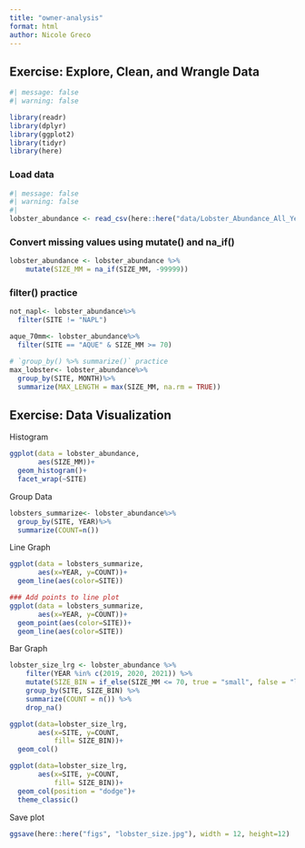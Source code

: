```yaml
---
title: "owner-analysis"
format: html
author: Nicole Greco
---
```


## Exercise: Explore, Clean, and Wrangle Data

```r
#| message: false
#| warning: false

library(readr)
library(dplyr)
library(ggplot2)
library(tidyr)
library(here)
```

### Load data
```r
#| message: false
#| warning: false
#| 
lobster_abundance <- read_csv(here::here("data/Lobster_Abundance_All_Years_20220829.csv"))
```

### Convert missing values using mutate() and na_if()
```r
lobster_abundance <- lobster_abundance %>% 
    mutate(SIZE_MM = na_if(SIZE_MM, -99999))
```

### filter() practice
```r
not_napl<- lobster_abundance%>%
  filter(SITE != "NAPL")

aque_70mm<- lobster_abundance%>%
  filter(SITE == "AQUE" & SIZE_MM >= 70)

# `group_by() %>% summarize()` practice
max_lobster<- lobster_abundance%>%
  group_by(SITE, MONTH)%>%
  summarize(MAX_LENGTH = max(SIZE_MM, na.rm = TRUE))
```

## Exercise: Data Visualization

Histogram
```r
ggplot(data = lobster_abundance,
       aes(SIZE_MM))+
  geom_histogram()+
  facet_wrap(~SITE)
```

Group Data
```r
lobsters_summarize<- lobster_abundance%>%
  group_by(SITE, YEAR)%>%
  summarize(COUNT=n())
```

Line Graph
```r
ggplot(data = lobsters_summarize,
       aes(x=YEAR, y=COUNT))+
  geom_line(aes(color=SITE))

### Add points to line plot
ggplot(data = lobsters_summarize,
       aes(x=YEAR, y=COUNT))+
  geom_point(aes(color=SITE))+
  geom_line(aes(color=SITE))
```

Bar Graph
```r
lobster_size_lrg <- lobster_abundance %>%
    filter(YEAR %in% c(2019, 2020, 2021)) %>%
    mutate(SIZE_BIN = if_else(SIZE_MM <= 70, true = "small", false = "large")) %>%
    group_by(SITE, SIZE_BIN) %>%
    summarize(COUNT = n()) %>%
    drop_na()

ggplot(data=lobster_size_lrg,
       aes(x=SITE, y=COUNT,
           fill= SIZE_BIN))+
  geom_col()

ggplot(data=lobster_size_lrg,
       aes(x=SITE, y=COUNT,
           fill= SIZE_BIN))+
  geom_col(position = "dodge")+
  theme_classic()
```

Save plot
```r
ggsave(here::here("figs", "lobster_size.jpg"), width = 12, height=12)
```

